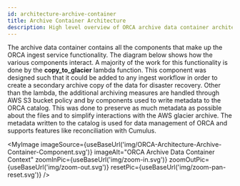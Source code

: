 ```yaml
---
id: architecture-archive-container
title: Archive Container Architecture
description: High level overview of ORCA archive data container architecture.
---
```



The archive data container contains all the components that make up the ORCA
ingest service functionality. The diagram below shows how the various components
interact. A majority of the work for this functionality is done by the
**copy_to_glacier** lambda function. This component was designed such that it
could be added to any ingest workflow in order to create a secondary archive copy
of the data for disaster recovery. Other than the lambda, the additional
archiving measures are handled through AWS S3 bucket policy and by components
used to write metadata to the ORCA catalog. This was done to preserve as much
metadata as possible about the files and to simplify interactions with the AWS
glacier archive. The metadata written to the catalog is used for data management
of ORCA and supports features like reconciliation with Cumulus.


<MyImage
    imageSource={useBaseUrl('img/ORCA-Architecture-Archive-Container-Component.svg')}
    imageAlt="ORCA Archive Data Container Context"
    zoomInPic={useBaseUrl('img/zoom-in.svg')}
    zoomOutPic={useBaseUrl('img/zoom-out.svg')}
    resetPic={useBaseUrl('img/zoom-pan-reset.svg')}
/>

